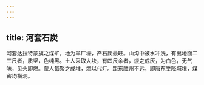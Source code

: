 ```yaml
---
---
---
```

title: 河套石炭
---



河套达拉特蒙旗之煤矿，地为羊厂壕，产石炭最旺。山沟中被水冲洗，有出地面二三尺者，质坚，色纯黑。土人采取大块，有四尺余者，烧之成灰，为白色，无气味，见火即燃。蒙人每聚之成堆，燃以代灯。距东胜州不远，即唐东受降城境，煤窖均横洞。